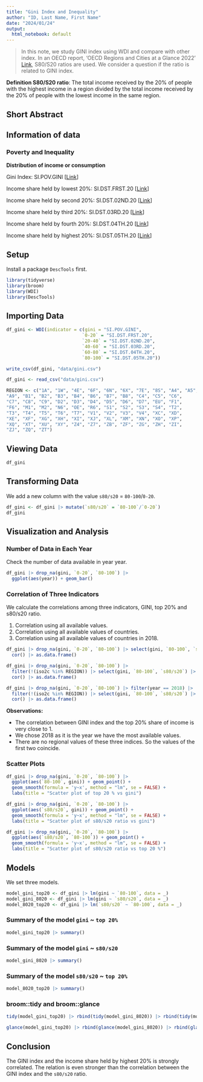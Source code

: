 ```yaml
---
title: "Gini Index and Inequality"
author: "ID, Last Name, First Name"
date: "2024/01/24"
output:
  html_notebook: default
---
```


> In this note, we study GINI index using WDI and compare with other index. In an OECD report,  'OECD Regions and Cities at a Glance 2022' [Link](https://read.oecd-ilibrary.org/urban-rural-and-regional-development/oecd-regions-and-cities-at-a-glance-2022_14108660-en#page1), S80/S20 ratios are used. We consider a question if  the ratio is related to GINI index.

**Definition S80/S20 ratio**: The total income received by the 20% of people with the highest income in a region divided by the total income received by the 20% of people with the lowest income in the same region.

## Short Abstract

## Information of data

### Poverty and Inequality

**Distribution of income or consumption**

Gini Index: SI.POV.GINI [[Link](https://data.worldbank.org/indicator/SI.POV.GINI)]

Income share held by lowest 20%: SI.DST.FRST.20 [[Link](https://data.worldbank.org/indicator/SI.DST.FRST.20)]

Income share held by second 20%: SI.DST.02ND.20 [[Link](https://data.worldbank.org/indicator/SI.DST.02ND.20)]

Income share held by third 20%: SI.DST.03RD.20 [[Link](https://data.worldbank.org/indicator/SI.DST.03RD.20)]

Income share held by fourth 20%: SI.DST.04TH.20 [[Link](https://data.worldbank.org/indicator/SI.DST.04TH.20)]

Income share held by highest 20%: SI.DST.05TH.20 [[Link](https://data.worldbank.org/indicator/SI.DST.05TH.20)]

## Setup

Install a package `DescTools` first.

```r
library(tidyverse)
library(broom)
library(WDI)
library(DescTools)
```

## Importing Data

```r
df_gini <- WDI(indicator = c(gini = "SI.POV.GINI",
                            `0-20` = "SI.DST.FRST.20",
                            `20-40` = "SI.DST.02ND.20",
                            `40-60` = "SI.DST.03RD.20",
                            `60-80` = "SI.DST.04TH.20",
                            `80-100` = "SI.DST.05TH.20"))
```

```r
write_csv(df_gini, "data/gini.csv")
```

```r
df_gini <- read_csv("data/gini.csv")
```
```r
REGION <- c("1A", "1W", "4E", "6F", "6N", "6X", "7E", "8S", "A4", "A5", 
"A9", "B1", "B2", "B3", "B4", "B6", "B7", "B8", "C4", "C5", "C6", 
"C7", "C8", "C9", "D2", "D3", "D4", "D5", "D6", "D7", "EU", "F1", 
"F6", "M1", "M2", "N6", "OE", "R6", "S1", "S2", "S3", "S4", "T2", 
"T3", "T4", "T5", "T6", "T7", "V1", "V2", "V3", "V4", "XC", "XD", 
"XE", "XF", "XG", "XH", "XI", "XJ", "XL", "XM", "XN", "XO", "XP", 
"XQ", "XT", "XU", "XY", "Z4", "Z7", "ZB", "ZF", "ZG", "ZH", "ZI", 
"ZJ", "ZQ", "ZT")
```

## Viewing Data

```r
df_gini
```

## Transforming Data

We add a new column with the value `s80/s20` = `80-100`/`0-20`.

```r
df_gini <- df_gini |> mutate(`s80/s20` = `80-100`/`0-20`)
df_gini
```

## Visualization and Analysis

### Number of Data in Each Year

Check the number of data available in year year.

```r
df_gini |> drop_na(gini, `0-20`, `80-100`) |> 
  ggplot(aes(year)) + geom_bar()
```

### Correlation of Three Indicators

We calculate the correlations among three indicators, GINI, top 20% and s80/s20 ratio.

1. Correlation using all available values.
2. Correlation using all available values of countries.
3. Correlation using all available values of countries in 2018.

```r
df_gini |> drop_na(gini, `0-20`, `80-100`) |> select(gini, `80-100`, `s80/s20`) |>
  cor() |> as.data.frame()
```



```r
df_gini |> drop_na(gini, `0-20`, `80-100`) |> 
  filter(!(iso2c %in% REGION)) |> select(gini, `80-100`, `s80/s20`) |>
  cor() |> as.data.frame()
```

```r
df_gini |> drop_na(gini, `0-20`, `80-100`) |> filter(year == 2018) |> 
  filter(!(iso2c %in% REGION)) |> select(gini, `80-100`, `s80/s20`) |>
  cor() |> as.data.frame()
```

**Observations:** 

- The correlation between GINI index and the top 20% share of income is very close to 1.
- We chose 2018 as it is the year we have the most available values.
- There are no regional values of these three indices. So the values of the first two coincide.

### Scatter Plots

```r
df_gini |> drop_na(gini, `0-20`, `80-100`) |> 
  ggplot(aes(`80-100`, gini)) + geom_point() + 
  geom_smooth(formula = 'y~x', method = "lm", se = FALSE) + 
  labs(title = "Scatter plot of top 20 % vs gini")
```

```r
df_gini |> drop_na(gini, `0-20`, `80-100`) |> 
  ggplot(aes(`s80/s20`, gini)) + geom_point() + 
  geom_smooth(formula = 'y~x', method = "lm", se = FALSE) +
  labs(title = "Scatter plot of s80/s20 ratio vs gini")
```

```r
df_gini |> drop_na(gini, `0-20`, `80-100`) |> 
  ggplot(aes(`s80/s20`, `80-100`)) + geom_point() + 
  geom_smooth(formula = 'y~x', method = "lm", se = FALSE) +
  labs(title = "Scatter plot of s80/s20 ratio vs top 20 %")
```

## Models

We set three models.

```r
model_gini_top20 <- df_gini |> lm(gini ~ `80-100`, data = _)
model_gini_8020 <- df_gini |> lm(gini ~ `s80/s20`, data = _)
model_8020_top20 <- df_gini |> lm(`s80/s20` ~ `80-100`, data = _)
```

### Summary of the model `gini` ~ `top 20%`

```r
model_gini_top20 |> summary()
```

### Summary of the model `gini` ~ `s80/s20`

```r
model_gini_8020 |> summary()
```

### Summary of the model `s80/s20` ~ `top 20%`

```r
model_8020_top20 |> summary()
```

### broom::tidy and broom::glance

```r
tidy(model_gini_top20) |> rbind(tidy(model_gini_8020)) |> rbind(tidy(model_8020_top20))
```

```r
glance(model_gini_top20) |> rbind(glance(model_gini_8020)) |> rbind(glance(model_8020_top20))
```


## Conclusion

The GINI index and the income share held by highest 20% is strongly correlated. The relation is even stronger than the correlation between the GINI index and the `s80/s20` ratio.



